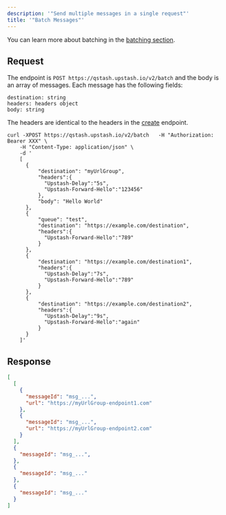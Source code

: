 ```yaml
---
description: '"Send multiple messages in a single request"'
title: '"Batch Messages"'
---
```

You can learn more about batching in the [batching section](/qstash/features/batch).
## Request
The endpoint is `POST https://qstash.upstash.io/v2/batch` and the body is an array of
messages. Each message has the following fields:
```
destination: string
headers: headers object
body: string
```
The headers are identical to the headers in the [create](/qstash/api/publish#request) endpoint.
```shell cURL
curl -XPOST https://qstash.upstash.io/v2/batch   -H "Authorization: Bearer XXX" \
    -H "Content-Type: application/json" \
    -d '
    [
      {
          "destination": "myUrlGroup",
          "headers":{
            "Upstash-Delay":"5s",
            "Upstash-Forward-Hello":"123456"
          },
          "body": "Hello World"
      },
      {
          "queue": "test",
          "destination": "https://example.com/destination",
          "headers":{
            "Upstash-Forward-Hello":"789"
          }
      },
      {
          "destination": "https://example.com/destination1",
          "headers":{
            "Upstash-Delay":"7s",
            "Upstash-Forward-Hello":"789"
          }
      },
      {
          "destination": "https://example.com/destination2",
          "headers":{
            "Upstash-Delay":"9s",
            "Upstash-Forward-Hello":"again"
          }
      }
    ]'
```
## Response
```json
[
  [
    {
      "messageId": "msg_...",
      "url": "https://myUrlGroup-endpoint1.com"
    },
    {
      "messageId": "msg_...",
      "url": "https://myUrlGroup-endpoint2.com"
    }
  ],
  {
    "messageId": "msg_...",
  },
  {
    "messageId": "msg_..."
  },
  {
    "messageId": "msg_..."
  }
]
```